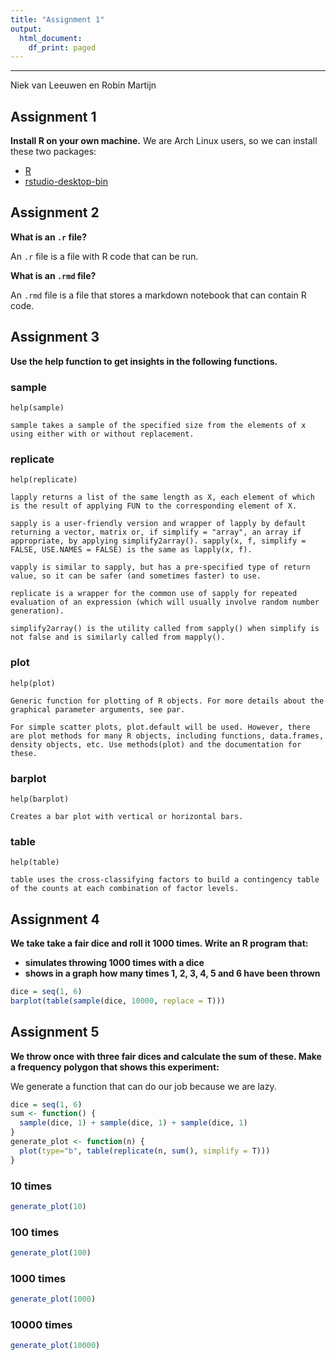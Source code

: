```yaml
---
title: "Assignment 1"
output:
  html_document:
    df_print: paged
---
```

----
Niek van Leeuwen en Robin Martijn

## Assignment 1

**Install R on your own machine.** 
We are Arch Linux users, so we can install these two packages:

+ [R](https://www.archlinux.org/packages/?name=r)
+ [rstudio-desktop-bin](https://aur.archlinux.org/packages/rstudio-desktop-bin)

## Assignment 2

**What is an `.r` file?**

An `.r` file is a file with R code that can be run. 

**What is an `.rmd` file?**

An `.rmd` file is a file that stores a markdown notebook that can contain R code.

## Assignment 3

**Use the help function to get insights in the following functions.**

### sample
```
help(sample)
```
```
sample takes a sample of the specified size from the elements of x using either with or without replacement.
```

### replicate
```
help(replicate)
```
```
lapply returns a list of the same length as X, each element of which is the result of applying FUN to the corresponding element of X.

sapply is a user-friendly version and wrapper of lapply by default returning a vector, matrix or, if simplify = "array", an array if appropriate, by applying simplify2array(). sapply(x, f, simplify = FALSE, USE.NAMES = FALSE) is the same as lapply(x, f).

vapply is similar to sapply, but has a pre-specified type of return value, so it can be safer (and sometimes faster) to use.

replicate is a wrapper for the common use of sapply for repeated evaluation of an expression (which will usually involve random number generation).

simplify2array() is the utility called from sapply() when simplify is not false and is similarly called from mapply().
```

### plot
```
help(plot)
```
```
Generic function for plotting of R objects. For more details about the graphical parameter arguments, see par.

For simple scatter plots, plot.default will be used. However, there are plot methods for many R objects, including functions, data.frames, density objects, etc. Use methods(plot) and the documentation for these.
```

### barplot
```
help(barplot)
```
```
Creates a bar plot with vertical or horizontal bars.
```

### table
```
help(table)
```
```
table uses the cross-classifying factors to build a contingency table of the counts at each combination of factor levels.
```

## Assignment 4

**We take take a fair dice and roll it 1000 times. Write an R program that:**

+ **simulates throwing 1000 times with a dice**
+ **shows in a graph how many times 1, 2, 3, 4, 5 and 6 have been thrown**

```r
dice = seq(1, 6)
barplot(table(sample(dice, 10000, replace = T)))
```

## Assignment 5

**We throw once with three fair dices and calculate the sum of these. Make a frequency polygon that shows this experiment:**

We generate a function that can do our job because we are lazy.

```r
dice = seq(1, 6)
sum <- function() {
  sample(dice, 1) + sample(dice, 1) + sample(dice, 1)
}
generate_plot <- function(n) {
  plot(type="b", table(replicate(n, sum(), simplify = T)))
}
```

### 10 times

```r
generate_plot(10)
```

### 100 times

```r
generate_plot(100)
```

### 1000 times

```r
generate_plot(1000)
```

### 10000 times

```r
generate_plot(10000)
```
